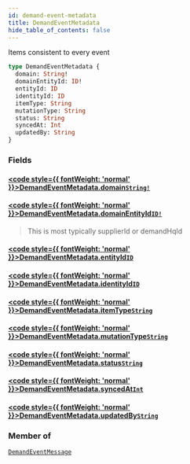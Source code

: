 ```yaml
---
id: demand-event-metadata
title: DemandEventMetadata
hide_table_of_contents: false
---
```








Items consistent to every event

```graphql
type DemandEventMetadata {
  domain: String!
  domainEntityId: ID!
  entityId: ID
  identityId: ID
  itemType: String
  mutationType: String
  status: String
  syncedAt: Int
  updatedBy: String
}
```


### Fields

#### [<code style={{ fontWeight: 'normal' }}>DemandEventMetadata.<b>domain</b></code>](#)<Bullet />[`String!`](/demand/api/graphql-admin/reference/scalars/string) <Badge class="secondary" text="non-null"/> <Badge class="secondary" text="scalar"/>
> 
> 

#### [<code style={{ fontWeight: 'normal' }}>DemandEventMetadata.<b>domainEntityId</b></code>](#)<Bullet />[`ID!`](/demand/api/graphql-admin/reference/scalars/id) <Badge class="secondary" text="non-null"/> <Badge class="secondary" text="scalar"/>
> This is most typically supplierId or demandHqId
> 

#### [<code style={{ fontWeight: 'normal' }}>DemandEventMetadata.<b>entityId</b></code>](#)<Bullet />[`ID`](/demand/api/graphql-admin/reference/scalars/id) <Badge class="secondary" text="scalar"/>
> 
> 

#### [<code style={{ fontWeight: 'normal' }}>DemandEventMetadata.<b>identityId</b></code>](#)<Bullet />[`ID`](/demand/api/graphql-admin/reference/scalars/id) <Badge class="secondary" text="scalar"/>
> 
> 

#### [<code style={{ fontWeight: 'normal' }}>DemandEventMetadata.<b>itemType</b></code>](#)<Bullet />[`String`](/demand/api/graphql-admin/reference/scalars/string) <Badge class="secondary" text="scalar"/>
> 
> 

#### [<code style={{ fontWeight: 'normal' }}>DemandEventMetadata.<b>mutationType</b></code>](#)<Bullet />[`String`](/demand/api/graphql-admin/reference/scalars/string) <Badge class="secondary" text="scalar"/>
> 
> 

#### [<code style={{ fontWeight: 'normal' }}>DemandEventMetadata.<b>status</b></code>](#)<Bullet />[`String`](/demand/api/graphql-admin/reference/scalars/string) <Badge class="secondary" text="scalar"/>
> 
> 

#### [<code style={{ fontWeight: 'normal' }}>DemandEventMetadata.<b>syncedAt</b></code>](#)<Bullet />[`Int`](/demand/api/graphql-admin/reference/scalars/int) <Badge class="secondary" text="scalar"/>
> 
> 

#### [<code style={{ fontWeight: 'normal' }}>DemandEventMetadata.<b>updatedBy</b></code>](#)<Bullet />[`String`](/demand/api/graphql-admin/reference/scalars/string) <Badge class="secondary" text="scalar"/>
> 
> 



### Member of

[`DemandEventMessage`](/demand/api/graphql-admin/reference/objects/demand-event-message)  <Badge class="secondary" text="object"/>



